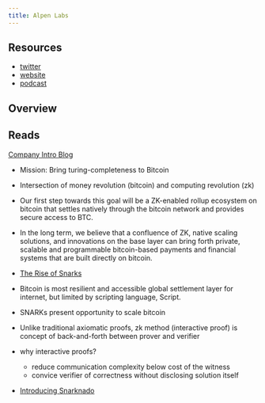 ```yaml
---
title: Alpen Labs
---
```


## Resources

- [twitter](https://x.com/AlpenLabs)
- [website](https://www.alpenlabs.io/)
- [podcast](https://open.spotify.com/episode/4P4oD87oBDZ1fu85vbclkY?si=2ImsmDfcRJ-Fltd9Jv4sxg&context=spotify%3Ashow%3A7mmXdvUYQSSE6kyx0mceEQ)

## Overview



## Reads

[Company Intro Blog](https://www.alpenlabs.io/blog/alpen-at-the-convergence-of-two-revolutions)

- Mission: Bring turing-completeness to Bitcoin
- Intersection of money revolution (bitcoin) and computing revolution (zk)
- Our first step towards this goal will be a ZK-enabled rollup ecosystem on bitcoin that settles natively through the bitcoin network and provides secure access to BTC.
- In the long term, we believe that a confluence of ZK, native scaling solutions, and innovations on the base layer can bring forth private, scalable and programmable bitcoin-based payments and financial systems that are built directly on bitcoin.

- [The Rise of Snarks](https://www.alpenlabs.io/blog/the-rise-of-snarks)

- Bitcoin is most resilient and accessible global settlement layer for internet, but limited by scripting language, Script.
- SNARKs present opportunity to scale bitcoin
- Unlike traditional axiomatic proofs, zk method (interactive proof) is concept of back-and-forth between prover and verifier
- why interactive proofs?
    - reduce communication complexity below cost of the witness
    - convice verifier of correctness without disclosing solution itself


- [Introducing Snarknado](https://www.alpenlabs.io/blog/snarknado-practical-round-efficient-snark-verifier-on-bitcoin)